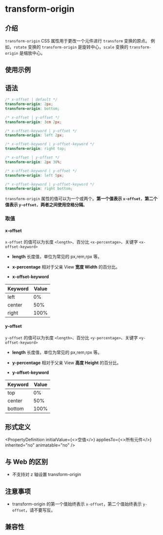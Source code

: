 # transform-origin

## 介绍

`transform-origin` CSS 属性用于更改一个元件进行 `transform` 变换的原点。
例如，`rotate` 变换的 `transform-origin` 是旋转中心，`scale` 变换的 `transform-origin` 是缩放中心。

## 使用示例


<Go
  example="css-api"
  defaultFile="src/transform-origin/App.tsx"
  img="/assets/doc/css/transform-origin.jpg"
  entry="src/transform-origin"
  defaultEntryFile="dist/transform-origin.lynx.bundle"
/>

## 语法

```scss
/* x-offset | default */
transform-origin: 2px;
transform-origin: bottom;

/* x-offset | y-offset */
transform-origin: 3cm 2px;

/* x-offset-keyword | y-offset */
transform-origin: left 2px;

/* x-offset-keyword | y-offset-keyword */
transform-origin: right top;

/* x-offset | y-offset */
transform-origin: 2px 30%;

/* x-offset-keyword | y-offset */
transform-origin: left 5px;

/* x-offset-keyword | y-offset-keyword */
transform-origin: right bottom;
```

`transform-origin` 属性的值可以为一个或两个。**第一个值表示 `x-offset`**，**第二个值表示 `y-offset`**，**两者之间使用空格分隔**。

### 取值

#### x-offset

`x-offset` 的值可以为长度 `<length>`、百分比 `<x-percentage>`、关键字 `<x-offset-keyword>`

- **length**
  长度值，单位为常见的 px,rem,rpx 等。

- **x-percentage**
  相对于父亲 View **宽度 Width** 的百分比。

- **x-offset-keyword**

| Keyword | Value |
| ------- | ----- |
| left    | 0%    |
| center  | 50%   |
| right   | 100%  |

#### y-offset

`y-offset` 的值可以为长度 `<length>`、百分比 `<y-percentage>`、关键字 `<y-offset-keyword>`

- **length**
  长度值，单位为常见的 px,rem,rpx 等。

- **y-percentage**
  相对于父亲 View **高度 Height** 的百分比。

- **y-offset-keyword**

| Keyword | Value |
| ------- | ----- |
| top     | 0%    |
| center  | 50%   |
| bottom  | 100%  |

## 形式定义


<PropertyDefinition
  initialValue={<>空值</>}
  appliesTo={<>所有元件</>}
  inherited="no"
  animatable="no"
/>

## 与 Web 的区别

- 不支持对 z 轴设置 transform-origin

## 注意事项

- transform-origin 的第一个值始终表示 `x-offset`，第二个值始终表示 `y-offset`，请不要写反。

## 兼容性


<LegacyCompatTable metadata="css/properties/transform-origin" />
